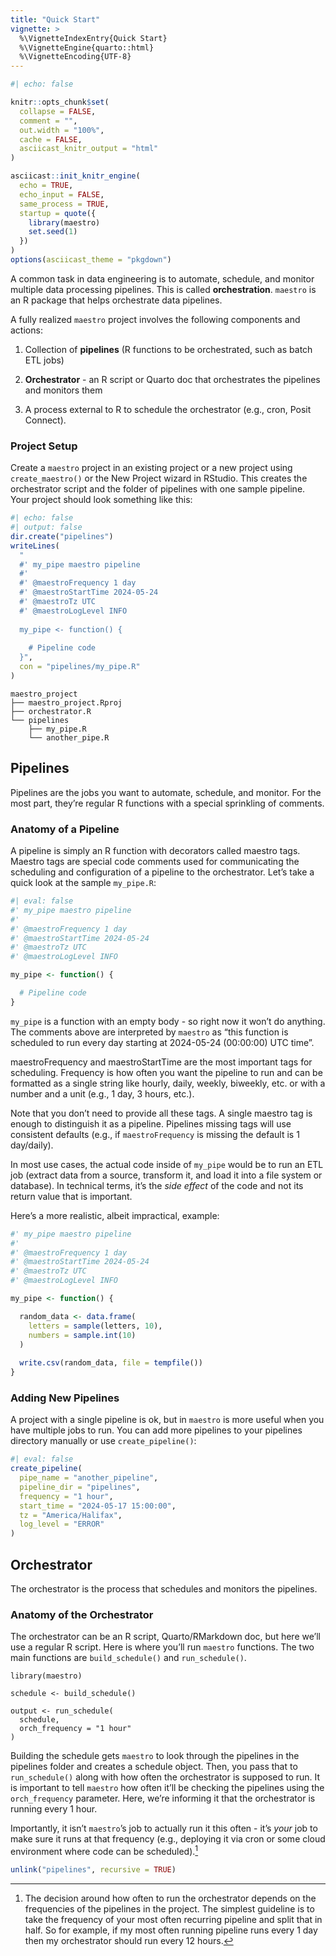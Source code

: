 ```yaml
---
title: "Quick Start"
vignette: >
  %\VignetteIndexEntry{Quick Start}
  %\VignetteEngine{quarto::html}
  %\VignetteEncoding{UTF-8}
---
```


```r
#| echo: false

knitr::opts_chunk$set(
  collapse = FALSE,
  comment = "",
  out.width = "100%",
  cache = FALSE,
  asciicast_knitr_output = "html"
)

asciicast::init_knitr_engine(
  echo = TRUE,
  echo_input = FALSE,
  same_process = TRUE,
  startup = quote({
    library(maestro)
    set.seed(1) 
  })
)
options(asciicast_theme = "pkgdown")
```


A common task in data engineering is to automate, schedule, and monitor multiple data processing pipelines. This is called **orchestration**. `maestro` is an R package that helps orchestrate data pipelines.

A fully realized `maestro` project involves the following components and actions:

1.  Collection of **pipelines** (R functions to be orchestrated, such as batch ETL jobs)

2.  **Orchestrator** - an R script or Quarto doc that orchestrates the pipelines and monitors them

3.  A process external to R to schedule the orchestrator (e.g., cron, Posit Connect).

### Project Setup

Create a `maestro` project in an existing project or a new project using `create_maestro()` or the New Project wizard in RStudio. This creates the orchestrator script and the folder of pipelines with one sample pipeline. Your project should look something like this:

```r
#| echo: false
#| output: false
dir.create("pipelines")
writeLines(
  "
  #' my_pipe maestro pipeline
  #'
  #' @maestroFrequency 1 day
  #' @maestroStartTime 2024-05-24
  #' @maestroTz UTC
  #' @maestroLogLevel INFO
  
  my_pipe <- function() {
  
    # Pipeline code
  }",
  con = "pipelines/my_pipe.R"
)
```

```         
maestro_project
├── maestro_project.Rproj
├── orchestrator.R
└── pipelines
    ├── my_pipe.R
    └── another_pipe.R
```

## Pipelines

Pipelines are the jobs you want to automate, schedule, and monitor. For the most part, they're regular R functions with a special sprinkling of comments.

### Anatomy of a Pipeline

A pipeline is simply an R function with decorators called maestro tags. Maestro tags are special code comments used for communicating the scheduling and configuration of a pipeline to the orchestrator. Let's take a quick look at the sample `my_pipe.R`:

```r
#| eval: false
#' my_pipe maestro pipeline
#'
#' @maestroFrequency 1 day
#' @maestroStartTime 2024-05-24
#' @maestroTz UTC
#' @maestroLogLevel INFO

my_pipe <- function() {

  # Pipeline code
}
```

`my_pipe` is a function with an empty body - so right now it won't do anything. The comments above are interpreted by `maestro` as "this function is scheduled to run every day starting at 2024-05-24 (00:00:00) UTC time".

maestroFrequency and maestroStartTime are the most important tags for scheduling. Frequency is how often you want the pipeline to run and can be formatted as a single string like hourly, daily, weekly, biweekly, etc. or with a number and a unit (e.g., 1 day, 3 hours, etc.).

Note that you don't need to provide all these tags. A single maestro tag is enough to distinguish it as a pipeline. Pipelines missing tags will use consistent defaults (e.g., if `maestroFrequency` is missing the default is 1 day/daily).

In most use cases, the actual code inside of `my_pipe` would be to run an ETL job (extract data from a source, transform it, and load it into a file system or database). In technical terms, it's the *side effect* of the code and not its return value that is important.

Here's a more realistic, albeit impractical, example:

```r
#' my_pipe maestro pipeline
#'
#' @maestroFrequency 1 day
#' @maestroStartTime 2024-05-24
#' @maestroTz UTC
#' @maestroLogLevel INFO

my_pipe <- function() {

  random_data <- data.frame(
    letters = sample(letters, 10),
    numbers = sample.int(10)
  )
  
  write.csv(random_data, file = tempfile())
}
```

### Adding New Pipelines

A project with a single pipeline is ok, but in `maestro` is more useful when you have multiple jobs to run. You can add more pipelines to your pipelines directory manually or use `create_pipeline()`:

```r
#| eval: false
create_pipeline(
  pipe_name = "another_pipeline",
  pipeline_dir = "pipelines",
  frequency = "1 hour",
  start_time = "2024-05-17 15:00:00",
  tz = "America/Halifax",
  log_level = "ERROR"
)
```

## Orchestrator

The orchestrator is the process that schedules and monitors the pipelines.

### Anatomy of the Orchestrator

The orchestrator can be an R script, Quarto/RMarkdown doc, but here we'll use a regular R script. Here is where you'll run `maestro` functions. The two main functions are `build_schedule()` and `run_schedule()`.

```asciicast
library(maestro)

schedule <- build_schedule()

output <- run_schedule(
  schedule,
  orch_frequency = "1 hour"
)
```

Building the schedule gets `maestro` to look through the pipelines in the pipelines folder and creates a schedule object. Then, you pass that to `run_schedule()` along with how often the orchestrator is supposed to run. It is important to tell `maestro` how often it'll be checking the pipelines using the `orch_frequency` parameter. Here, we're informing it that the orchestrator is running every 1 hour.

Importantly, it isn't `maestro`'s job to actually run it this often - it's *your* job to make sure it runs at that frequency (e.g., deploying it via cron or some cloud environment where code can be scheduled).[^1]

[^1]: The decision around how often to run the orchestrator depends on the frequencies of the pipelines in the project. The simplest guideline is to take the frequency of your most often recurring pipeline and split that in half. So for example, if my most often running pipeline runs every 1 day then my orchestrator should run every 12 hours.

```r
unlink("pipelines", recursive = TRUE)
```
